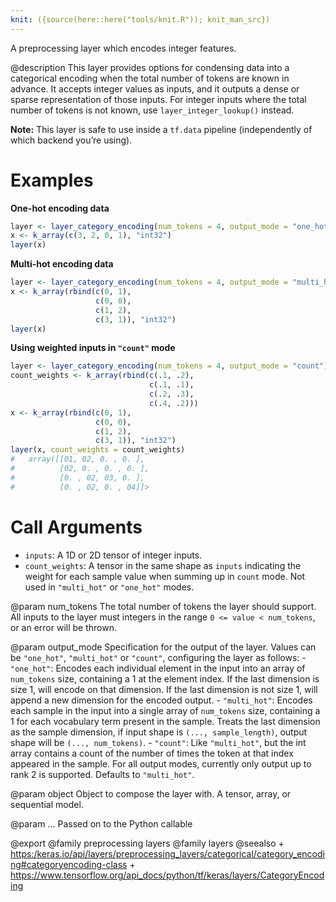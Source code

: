```yaml
---
knit: ({source(here::here("tools/knit.R")); knit_man_src})
---
```

A preprocessing layer which encodes integer features.

@description
This layer provides options for condensing data into a categorical encoding
when the total number of tokens are known in advance. It accepts integer
values as inputs, and it outputs a dense or sparse representation of those
inputs. For integer inputs where the total number of tokens is not known,
use `layer_integer_lookup()` instead.

**Note:** This layer is safe to use inside a `tf.data` pipeline
(independently of which backend you're using).

# Examples
**One-hot encoding data**

```r
layer <- layer_category_encoding(num_tokens = 4, output_mode = "one_hot")
x <- k_array(c(3, 2, 0, 1), "int32")
layer(x)
```

**Multi-hot encoding data**

```r
layer <- layer_category_encoding(num_tokens = 4, output_mode = "multi_hot")
x <- k_array(rbind(c(0, 1),
                   c(0, 0),
                   c(1, 2),
                   c(3, 1)), "int32")
layer(x)
```

**Using weighted inputs in `"count"` mode**

```r
layer <- layer_category_encoding(num_tokens = 4, output_mode = "count")
count_weights <- k_array(rbind(c(.1, .2),
                               c(.1, .1),
                               c(.2, .3),
                               c(.4, .2)))
x <- k_array(rbind(c(0, 1),
                   c(0, 0),
                   c(1, 2),
                   c(3, 1)), "int32")
layer(x, count_weights = count_weights)
#   array([[01, 02, 0. , 0. ],
#          [02, 0. , 0. , 0. ],
#          [0. , 02, 03, 0. ],
#          [0. , 02, 0. , 04]]>
```

# Call Arguments
- `inputs`: A 1D or 2D tensor of integer inputs.
- `count_weights`: A tensor in the same shape as `inputs` indicating the
    weight for each sample value when summing up in `count` mode.
    Not used in `"multi_hot"` or `"one_hot"` modes.

@param num_tokens
The total number of tokens the layer should support. All
inputs to the layer must integers in the range `0 <= value <
num_tokens`, or an error will be thrown.

@param output_mode
Specification for the output of the layer.
Values can be `"one_hot"`, `"multi_hot"` or `"count"`,
configuring the layer as follows:
    - `"one_hot"`: Encodes each individual element in the input
        into an array of `num_tokens` size, containing a 1 at the
        element index. If the last dimension is size 1, will encode
        on that dimension. If the last dimension is not size 1,
        will append a new dimension for the encoded output.
    - `"multi_hot"`: Encodes each sample in the input into a single
        array of `num_tokens` size, containing a 1 for each
        vocabulary term present in the sample. Treats the last
        dimension as the sample dimension, if input shape is
        `(..., sample_length)`, output shape will be
        `(..., num_tokens)`.
    - `"count"`: Like `"multi_hot"`, but the int array contains a
        count of the number of times the token at that index
        appeared in the sample.
For all output modes, currently only output up to rank 2 is
supported.
Defaults to `"multi_hot"`.

@param object
Object to compose the layer with. A tensor, array, or sequential model.

@param ...
Passed on to the Python callable

@export
@family preprocessing layers
@family layers
@seealso
+ <https:/keras.io/api/layers/preprocessing_layers/categorical/category_encoding#categoryencoding-class>
+ <https://www.tensorflow.org/api_docs/python/tf/keras/layers/CategoryEncoding>
